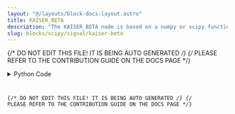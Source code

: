 ```yaml
---
layout: "@/layouts/block-docs-layout.astro"
title: KAISER_BETA
description: "The KAISER_BETA node is based on a numpy or scipy function."
slug: blocks/scipy/signal/kaiser-beta
---
```


{/* DO NOT EDIT THIS FILE! IT IS BEING AUTO GENERATED */}
{/* PLEASE REFER TO THE CONTRIBUTION GUIDE ON THE DOCS PAGE */}


<PythonDocsDisplay docstring={docstring} />
<details>
<summary>Python Code</summary>



<Code code={pythonCode} lang="py" wrap theme="dracula" />

[Find this Flojoy Block on GitHub](https://github.com/flojoy-ai/blocks/blob/main/blocks/SCIPY/SIGNAL/KAISER_BETA/KAISER_BETA.py)

</details>

{/* DO NOT EDIT THIS FILE! IT IS BEING AUTO GENERATED */}
{/* PLEASE REFER TO THE CONTRIBUTION GUIDE ON THE DOCS PAGE */}

